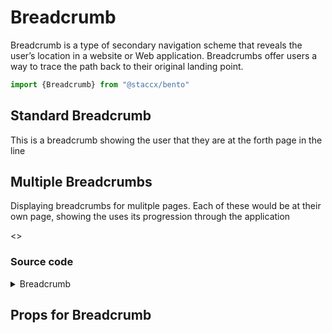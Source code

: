 
<Meta title="Components|Breadcrumb" component={Breadcrumb} />

# Breadcrumb

Breadcrumb is a type of secondary navigation scheme that
reveals the user’s location in a website or Web application.
Breadcrumbs offer users a way to trace the path back to their original landing point.

```javascript
import {Breadcrumb} from "@staccx/bento"
```

## Standard Breadcrumb

This is a breadcrumb showing the user that they are at the forth page in the line

<Preview>
  <Story name="Standard">
    <Breadcrumb
            path={[
              {
                name: "First page",
                to: "/"
              },
              {
                name: "Second page",
                to: "/level-2"
              },
              {
                name: "Third page",
                to: "/level-3"
              },
              {
                name: "Fourth page"
              }
            ]}
          />
  </Story>
</Preview>

## Multiple Breadcrumbs
Displaying breadcrumbs for mulitple pages. Each of these would be at their own page, showing the uses its
progression through the application

<Preview>
  <Story name="Multiple breadcrumbs">
  <>
    <Breadcrumb
            path={[
              {
                name: "First page",
              }
            ]}
          />
   <Breadcrumb
          path={[
            {
               name: "First page",
               to: "/"
            },
            {
               name: "Second page",
            }
               ]}
            />
   <Breadcrumb
          path={[
            {
               name: "First page",
               to: "/"
            },
            {
               name: "Second page",
               to: "/level-2"
            },
            {
               name: "Third page",
            }
               ]}
            />
       <Breadcrumb
            path={[
            {
             name: "First page",
             to: "/"
            },
            {
              name: "Second page",
              to: "/level-2"
            },
            {
              name: "Third page",
              to: "/level-3"
            },
            {
              name: "Fourth page"
            }
               ]}
            />
          </>
  </Story>
</Preview>

### Source code

<details><summary>Breadcrumb</summary>
<p>

```bash
import PropTypes from "prop-types"
import React from "react"
import styled, { css } from "styled-components"
import { applyVariants, font, fontFamily, spacing, color } from "../../theming"
import themeProps from "./Breadcrumb.themeProps"
import { componentCreateFactory } from "../../theming/utils/createVariantsFunctionFactory"

const tinycolor = require("tinycolor2")

const Breadcrumb = ({ path, ...restProps }) => (
  <BreadcrumbEl {...restProps}>
    {path.map((item, index, arr) =>
      arr.length !== index + 1 ? (
        <Item key={`${item.name}_${index}`} variant={restProps.variant}>
          <Link href={item.to} variant={restProps.variant}>
            <div>{item.name}</div>
          </Link>
        </Item>
      ) : (
        <Item key={`${item.name}_${index}`} variant={restProps.variant}>
          <LastItemContent>
            <div>{item.name}</div>
          </LastItemContent>
        </Item>
      )
    )}
  </BreadcrumbEl>
)

const BreadcrumbEl = styled.ol`
  /* -- sizes -- */
  --item-h-padding: ${spacing.small};
  --item-v-padding: ${spacing.tiny};
  --line-px-height: 24px;
  --item-distance: 4px;
  --bottom-spacing: 3px; /* bottom spacing – only visible when breadcrumb wraps */
  --separators: 14px; /* distance between items */
  --end-padding: 6px; /* extra padding on the ends */
  --full-width: 0; /* set to 1 for full width */

  /* -- colors -- */
  --col-bg: #ddd;
  --col-txt: ${p =>
    tinycolor
      .mostReadable("#ddd", ["#333"], {
        includeFallbackColors: true,
        level: "AAA",
        size: "small"
      })
      .toString()};
  --col-hover-bg: ${color.primary};
  --col-hover-txt: ${color.white};
  --col-current-bg: ${color.primary};
  --col-current-txt: ${p =>
    tinycolor
      .mostReadable(color.primary()(p), ["#333", "#fff"], {
        includeFallbackColors: false,
        level: "AA",
        size: "small"
      })
      .toString()};

  /* -- calculations -- */
  --height: calc(var(--line-px-height) + var(--item-v-padding) * 2);

  /* -- styling -- */
  font-family: ${fontFamily.body};
  font-size: ${font.base};
  user-select: none;
  list-style: none;
  display: flex;
  flex-wrap: wrap;
  margin-bottom: calc(var(--bottom-spacing) * -1);

  ${applyVariants(themeProps.main)};
`

const Item = styled.li`
  background-color: var(--col-bg);
  color: var(--col-txt);
  margin-left: var(--separators);
  margin-right: var(--item-distance);
  margin-bottom: var(--bottom-spacing);
  flex-grow: var(--full-width);

  &:hover a {
    border-color: var(--col-hover-bg);
  }

  &:not(:last-child):hover {
    background-color: var(--col-hover-bg);
    color: var(--col-hover-txt);
  }

  &:first-child {
    margin-left: 0;

    a {
      padding-left: var(--end-padding);
      ::before {
        content: none;
      }
    }
  }

  &:last-child {
    cursor: default;
    margin-right: 0;
    background-color: var(--col-current-bg);
    color: var(--col-current-txt);

    > div {
      border-color: var(--col-current-bg);
      padding-right: var(--end-padding);
    }

    ${applyVariants(themeProps.listItemLast)};
  }

  ${applyVariants(themeProps.listItem)}
`

const linkStyle = css`
  display: block;
  text-decoration: none;
  color: inherit;
  border-color: var(--col-bg);
  position: relative;

  ${Item}:not(:first-child) &::before {
    content: "";
    display: block;
    position: absolute;
    height: 100%;
    border: var(--separators) solid;
    border-color: inherit;
    border-left-color: transparent;
    border-top-width: calc(var(--height) / 2);
    border-bottom-width: calc(var(--height) / 2);
    border-right-width: 0;
    box-sizing: border-box;
    left: calc(var(--separators) * -1);
    z-index: -1;
  }

  div {
    display: flex;
    align-items: center;
    justify-content: center;
    line-height: var(--line-px-height);
    padding: var(--item-v-padding) var(--item-h-padding);
    white-space: nowrap;

    ${applyVariants(themeProps.itemText)};
  }

  ${applyVariants(themeProps.itemAnchor)};
`

const Link = styled.a`
  ${linkStyle};
  ::after {
    content: "";
    display: block;
    position: absolute;
    height: 100%;
    border: var(--separators) solid transparent;
    border-left-color: inherit;
    border-top-width: calc(var(--height) / 2);
    border-bottom-width: calc(var(--height) / 2);
    border-right-width: 0;
    box-sizing: border-box;
    top: 0;
    right: calc(var(--separators) * -1);
  }
`

const LastItemContent = styled.div`
  ${linkStyle};
`
const defaultProps = {
  path: [{}]
}

Breadcrumb.propTypes = {
  /**
   * Takes an array of objects, each object having a name and to string
   * name is what will be displayed on the breadcrumb
   * to is the URL link
   */
  path: PropTypes.array.isRequired
}
Breadcrumb.defaultProps = defaultProps
Breadcrumb.themeProps = themeProps
Breadcrumb.createVariants = componentCreateFactory(Breadcrumb)

export default Breadcrumb


```

</p>
</details>


## Props for Breadcrumb

<Props of={Breadcrumb} />

